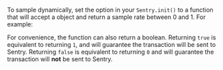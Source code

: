 To sample dynamically, set the <PlatformIdentifier name="traces-sampler" /> option in your `Sentry.init()` to a function that will accept a <PlatformIdentifier name="sampling-context" /> object and return a sample rate between 0 and 1. For example:

<PlatformContent includePath="performance/traces-sampler-as-sampler" />

For convenience, the function can also return a boolean. Returning `true` is equivalent to returning `1`, and will guarantee the transaction will be sent to Sentry. Returning `false` is equivalent to returning `0` and will guarantee the transaction will **not** be sent to Sentry.
